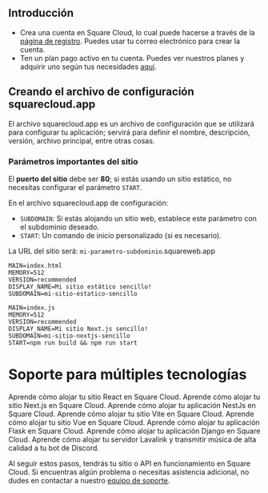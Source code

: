 ## Introducción

- Crea una cuenta en Square Cloud, lo cual puede hacerse a través de la [página de registro](https://squarecloud.app/signup). Puedes usar tu correo electrónico para crear la cuenta.
- Ten un plan pago activo en tu cuenta. Puedes ver nuestros planes y adquirir uno según tus necesidades [aquí](https://squarecloud.app/plans).

## Creando el archivo de configuración squarecloud.app

<Card title="Learn about: how to make the configuration file for Square Cloud." icon="link" href="https://docs.squarecloud.app/getting-started/config-file">
  El archivo squarecloud.app es un archivo de configuración que se utilizará para
  configurar tu aplicación; servirá para definir el nombre, descripción,
  versión, archivo principal, entre otras cosas.
</Card>

### Parámetros importantes del sitio

El **puerto del sitio** debe ser **80**; si estás usando un sitio estático, no necesitas configurar el parámetro `START`.

En el archivo squarecloud.app de configuración:

- `SUBDOMAIN`: Si estás alojando un sitio web, establece este parámetro con el subdominio deseado.
- `START`: Un comando de inicio personalizado (si es necesario).

<Note>La URL del sitio será: `mi-parametro-subdominio`.squareweb.app</Note>

```systemd This example host a website without custom startup command
MAIN=index.html
MEMORY=512
VERSION=recommended
DISPLAY_NAME=Mi sitio estático sencillo!
SUBDOMAIN=mi-sitio-estatico-sencillo
```

```systemd This example use all parameters and custom startup command in a website
MAIN=index.js
MEMORY=512
VERSION=recommended
DISPLAY_NAME=Mi sitio Next.js sencillo!
SUBDOMAIN=mi-sitio-nextjs-sencillo
START=npm run build && npm run start
```

# Soporte para múltiples tecnologías

<CardGroup cols={2}>
  <Card title="React" icon="react" href="https://docs.squarecloud.app/tutorials/how-to-deploy-your-react-website">
    Aprende cómo alojar tu sitio React en Square Cloud.
  </Card>

  <Card title="Next.js" icon="node-js" href="https://docs.squarecloud.app/tutorials/how-to-deploy-your-next-website">
    Aprende cómo alojar tu sitio Next.js en Square Cloud.
  </Card>

  <Card title="NestJs" icon="js" href="https://docs.squarecloud.app/tutorials/how-to-deploy-your-nestjs-application">
    Aprende cómo alojar tu aplicación NestJs en Square Cloud.
  </Card>

  <Card title="Vite" icon="rocket" href="https://docs.squarecloud.app/tutorials/how-to-deploy-your-vite-website">
    Aprende cómo alojar tu sitio Vite en Square Cloud.
  </Card>

  <Card title="Vue" icon="vuejs" href="https://docs.squarecloud.app/tutorials/how-to-deploy-your-vue-website">
    Aprende cómo alojar tu sitio Vue en Square Cloud.
  </Card>

  <Card title="Flask" icon="flask" href="https://docs.squarecloud.app/tutorials/how-to-deploy-your-flask-application">
    Aprende cómo alojar tu aplicación Flask en Square Cloud.
  </Card>

  <Card title="Django" icon="python" href="https://docs.squarecloud.app/tutorials/how-to-deploy-your-django-application">
    Aprende cómo alojar tu aplicación Django en Square Cloud.
  </Card>

  <Card title="Lavalink" icon="java" href="https://docs.squarecloud.app/tutorials/how-to-create-your-lavalink-server">
    Aprende cómo alojar tu servidor Lavalink y transmitir música de alta calidad a tu bot de Discord.
  </Card>
</CardGroup>

Al seguir estos pasos, tendrás tu sitio o API en funcionamiento en Square Cloud. Si encuentras algún problema o necesitas asistencia adicional, no dudes en contactar a nuestro [equipo de soporte](../company/support).
